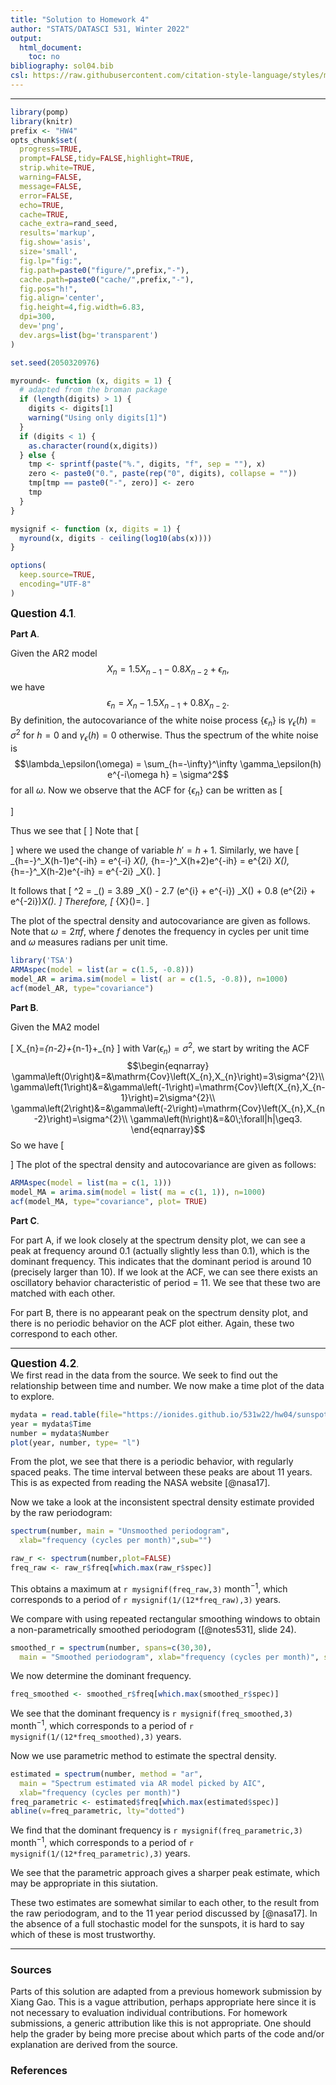 ```yaml
---
title: "Solution to Homework 4"
author: "STATS/DATASCI 531, Winter 2022"
output:
  html_document:
    toc: no
bibliography: sol04.bib
csl: https://raw.githubusercontent.com/citation-style-language/styles/master/cell-numeric.csl
---
```


\newcommand\prob{\mathbb{P}}
\newcommand\E{\mathbb{E}}
\newcommand\var{\mathrm{Var}}
\newcommand\cov{\mathrm{Cov}}


--------

```r
library(pomp)
library(knitr)
prefix <- "HW4"
opts_chunk$set(
  progress=TRUE,
  prompt=FALSE,tidy=FALSE,highlight=TRUE,
  strip.white=TRUE,
  warning=FALSE,
  message=FALSE,
  error=FALSE,
  echo=TRUE,
  cache=TRUE,
  cache_extra=rand_seed,
  results='markup',
  fig.show='asis',
  size='small',
  fig.lp="fig:",
  fig.path=paste0("figure/",prefix,"-"),
  cache.path=paste0("cache/",prefix,"-"),
  fig.pos="h!",
  fig.align='center',
  fig.height=4,fig.width=6.83,
  dpi=300,
  dev='png',
  dev.args=list(bg='transparent')
)

set.seed(2050320976)

myround<- function (x, digits = 1) {
  # adapted from the broman package
  if (length(digits) > 1) {
    digits <- digits[1]
    warning("Using only digits[1]")
  }
  if (digits < 1) {
    as.character(round(x,digits))
  } else {
    tmp <- sprintf(paste("%.", digits, "f", sep = ""), x)
    zero <- paste0("0.", paste(rep("0", digits), collapse = ""))
    tmp[tmp == paste0("-", zero)] <- zero
    tmp
  }
}

mysignif <- function (x, digits = 1) {
  myround(x, digits - ceiling(log10(abs(x))))
}

```
```r
options(
  keep.source=TRUE,
  encoding="UTF-8"
)
```

**<big>Question 4.1</big>**. 


**<normal>Part A</normal>**. 

Given the AR2 model
$$X_{n}=1.5X_{n-1}-0.8X_{n-2}+\epsilon_{n},$$
we have 
$$\epsilon_{n}=X_{n}-1.5X_{n-1}+0.8X_{n-2}.$$
By definition, the autocovariance of the white noise process $\{\epsilon_n\}$ is $\gamma_\epsilon(h) = \sigma^2$ for $h=0$ and $\gamma_\epsilon(h) = 0$ otherwise.
Thus the spectrum of the white noise is
$$\lambda_\epsilon(\omega) = \sum_{h=-\infty}^\infty \gamma_\epsilon(h) e^{-i\omega h} = \sigma^2$$
for all $\omega$. Now we observe that the ACF for $\left\{\epsilon_{n}\right\}$ can be written as
\[\begin{split}
\gamma_{\epsilon}\left(h\right)&=&\cov\left(\epsilon_{n+h},\epsilon_{n}\right)\\
&=&\cov\left(X_{n+h}-1.5X_{n+h-1}+0.8X_{n+h-2},X_{n}-1.5X_{n-1}+0.8X_{n-2}\right)\\
&=&(1+1.5^2+0.8^2)\gamma_{X}\left(h\right)+(-1.5-1.5\times0.8)\left[\gamma_{X}\left(h+1\right)+\gamma_{X}\left(h-1\right)\right]+0.8\left[\gamma_{X}\left(h+2\right)+\gamma_{X}\left(h-2\right)\right].
\end{split}\]

Thus we see that
\[\begin{split}
\lambda_\epsilon(\omega) &= \sum_{h=-\infty}^\infty \gamma_\epsilon(h) e^{-i\omega h}\\
&= \sum_{h=-\infty}^\infty \left\{ 3.89 \gamma_X(h) - 2.7 [\gamma_X(h+1)+\gamma_X(h-1)] + 0.8[\gamma_X(h+2)+\gamma_X(h-2)] \right\} e^{-i\omega h}.
\end{split}\]
Note that
\[\begin{split}
\sum_{h=-\infty}^\infty \gamma_X(h+1)e^{-i\omega h} &= \sum_{h=\infty}^\infty \gamma_X(h+1) e^{-i\omega (h+1)} e^{i\omega} \\
&= e^{i\omega} \sum_{h'=-\infty}^\infty \gamma_X(h') e^{-i\omega h'}\\
&= e^{i\omega} \lambda_X(\omega)
\end{split}\]
where we used the change of variable $h' = h+1$.
Similarly, we have
\[
\sum_{h=-\infty}^\infty \gamma_X(h-1)e^{-i\omega h} = e^{-i\omega} \lambda_X(\omega), \qquad \sum_{h=-\infty}^\infty \gamma_X(h+2)e^{-i\omega h} = e^{2i\omega} \lambda_X(\omega), \qquad \sum_{h=-\infty}^\infty \gamma_X(h-2)e^{-i\omega h} = e^{-2i\omega} \lambda_X(\omega).
\]

It follows that
\[
\sigma^2 = \lambda_\epsilon(\omega) = 3.89 \lambda_X(\omega) - 2.7 (e^{i\omega} + e^{-i\omega}) \lambda_X(\omega) + 0.8 (e^{2i\omega} + e^{-2i\omega})\lambda_X(\omega).
\]
Therefore,
\[
\lambda_{X}(\omega)=\frac{\sigma^{2}}{3.89-5.4\cos(\omega)+1.6\cos(2\omega)}.
\]


The plot of the spectral density and autocovariance are given as follows.
Note that $\omega = 2\pi f$, where $f$ denotes the frequency in cycles per unit time and $\omega$ measures radians per unit time.

```r
library('TSA')
ARMAspec(model = list(ar = c(1.5, -0.8)))
model_AR = arima.sim(model = list( ar = c(1.5, -0.8)), n=1000)
acf(model_AR, type="covariance")
```

**<normal>Part B</normal>**. 

Given the MA2 model

\[
X_{n}=\epsilon_{n-2}+\epsilon_{n-1}+\epsilon_{n}
\]
with $\var\left(\epsilon_{n}\right)=\sigma^{2}$, we start by writing
the ACF
$$\begin{eqnarray}
\gamma\left(0\right)&=&\cov\left(X_{n},X_{n}\right)=3\sigma^{2}\\
\gamma\left(1\right)&=&\gamma\left(-1\right)=\cov\left(X_{n},X_{n-1}\right)=2\sigma^{2}\\
\gamma\left(2\right)&=&\gamma\left(-2\right)=\cov\left(X_{n},X_{n-2}\right)=\sigma^{2}\\
\gamma\left(h\right)&=&0\;\forall|h|\geq3.
\end{eqnarray}$$
So we have 
\[\begin{split}
\lambda(\omega)&=\sum_{h=-\infty}^\infty \gamma\left(h\right)e^{- i\omega h}\\
&=\sum_{h=-2}^{2}\gamma(h)e^{-i\omega h}\\
&=\gamma(0)+2 \gamma(1)\cos(\omega)+2\gamma(2)\cos(2\omega)\\
&=\sigma^{2}\left[3+4\cos(\omega)+2\cos(2\omega)\right]
\end{split}\]
The plot of the spectral density and autocovariance are given as follows:


```r
ARMAspec(model = list(ma = c(1, 1)))
model_MA = arima.sim(model = list( ma = c(1, 1)), n=1000)
acf(model_MA, type="covariance", plot= TRUE)
```

**<normal>Part C</normal>**. 

For part A, if we look closely at the spectrum density plot, we
can see a peak at frequency around 0.1 (actually slightly less than
0.1), which is the dominant frequency. This indicates that the dominant
period is around 10 (precisely larger than 10). If we look at the
ACF, we can see there exists an oscillatory behavior characteristic of
period = 11. We see that these two are matched with each other.

For part B, there is no appearant peak on the spectrum density plot,
and there is no periodic behavior on the ACF plot either. Again, these
two correspond to each other.

-------------------

**<big>Question 4.2</big>**.  
We first read in the data from the source. We seek to find out the
relationship between time and number. We now make a time plot of the
data to explore.

```r
mydata = read.table(file="https://ionides.github.io/531w22/hw04/sunspots.txt", header = TRUE)
year = mydata$Time
number = mydata$Number
plot(year, number, type= "l")
```

From the plot, we see that there is a periodic behavior, with regularly spaced peaks. The time interval between these peaks are about 11 years. This is as expected from reading the NASA website [@nasa17].

Now we take a look at the inconsistent spectral density estimate provided by the raw periodogram:

```r
spectrum(number, main = "Unsmoothed periodogram",
  xlab="frequency (cycles per month)",sub="")
```

```r
raw_r <- spectrum(number,plot=FALSE)
freq_raw <- raw_r$freq[which.max(raw_r$spec)]
```

This obtains a maximum at `r mysignif(freq_raw,3)` $\mathrm{month}^{-1}$, which corresponds to a period of `r mysignif(1/(12*freq_raw),3)` years.

We compare with using repeated rectangular smoothing windows to obtain a non-parametrically smoothed periodogram ([@notes531], slide 24).

```r
smoothed_r = spectrum(number, spans=c(30,30),
  main = "Smoothed periodogram", xlab="frequency (cycles per month)", sub="")
```

We now determine the dominant frequency.
```r
freq_smoothed <- smoothed_r$freq[which.max(smoothed_r$spec)]
```

We see that the dominant frequency is `r mysignif(freq_smoothed,3)` $\mathrm{month}^{-1}$, which corresponds to a period of `r mysignif(1/(12*freq_smoothed),3)` years.


Now we use parametric method to estimate
the spectral density.

```r
estimated = spectrum(number, method = "ar",
  main = "Spectrum estimated via AR model picked by AIC",
  xlab="frequency (cycles per month)")
freq_parametric <- estimated$freq[which.max(estimated$spec)]  
abline(v=freq_parametric, lty="dotted")
```

We find that the dominant frequency is `r mysignif(freq_parametric,3)` $\mathrm{month}^{-1}$, which corresponds to a period of `r mysignif(1/(12*freq_parametric),3)` years.

We see that the parametric approach gives a sharper peak estimate, which may be appropriate in this siutation.

These two estimates are somewhat similar to each other, to the result from the raw periodogram, and to the 11 year period discussed by [@nasa17].
In the absence of a full stochastic model for the sunspots, it is hard to say which of these is most trustworthy.

---------------------

### Sources

Parts of this solution are adapted from a previous homework submission by Xiang Gao. This is a vague attribution, perhaps appropriate here since it is not necessary to evaluation individual contributions. For homework submissions, a generic attribution like this is not appropriate. One should help the grader by being more precise about which parts of the code and/or explanation are derived from the source.

### References

